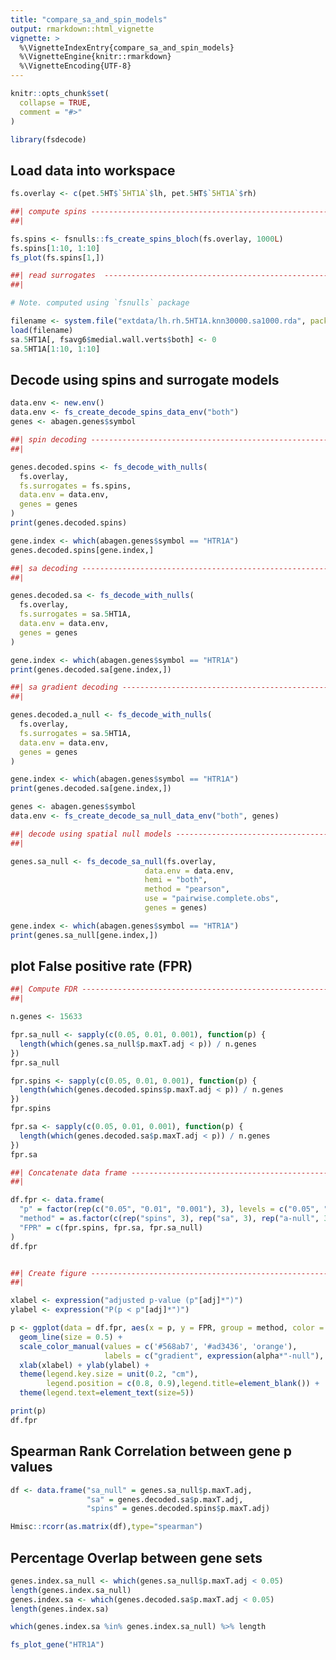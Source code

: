 ```yaml
---
title: "compare_sa_and_spin_models"
output: rmarkdown::html_vignette
vignette: >
  %\VignetteIndexEntry{compare_sa_and_spin_models}
  %\VignetteEngine{knitr::rmarkdown}
  %\VignetteEncoding{UTF-8}
---
```


```r
knitr::opts_chunk$set(
  collapse = TRUE,
  comment = "#>"
)
```

```r
library(fsdecode)
```

## Load data into workspace

```r

fs.overlay <- c(pet.5HT$`5HT1A`$lh, pet.5HT$`5HT1A`$rh)

##| compute spins --------------------------------------------------------
##| 

fs.spins <- fsnulls::fs_create_spins_bloch(fs.overlay, 1000L)
fs.spins[1:10, 1:10]
fs_plot(fs.spins[1,])

##| read surrogates  --------------------------------------------------------
##|

# Note. computed using `fsnulls` package

filename <- system.file("extdata/lh.rh.5HT1A.knn30000.sa1000.rda", package = "fsnulls")
load(filename)
sa.5HT1A[, fsavg6$medial.wall.verts$both] <- 0
sa.5HT1A[1:10, 1:10]
```

## Decode using spins and surrogate models

```r

data.env <- new.env()
data.env <- fs_create_decode_spins_data_env("both")
genes <- abagen.genes$symbol

##| spin decoding --------------------------------------------------------
##| 

genes.decoded.spins <- fs_decode_with_nulls(
  fs.overlay,
  fs.surrogates = fs.spins,
  data.env = data.env,
  genes = genes
)
print(genes.decoded.spins)

gene.index <- which(abagen.genes$symbol == "HTR1A")
genes.decoded.spins[gene.index,]

##| sa decoding --------------------------------------------------------
##| 

genes.decoded.sa <- fs_decode_with_nulls(
  fs.overlay,
  fs.surrogates = sa.5HT1A,
  data.env = data.env,
  genes = genes
)

gene.index <- which(abagen.genes$symbol == "HTR1A")
print(genes.decoded.sa[gene.index,])

##| sa gradient decoding --------------------------------------------------------
##| 

genes.decoded.a_null <- fs_decode_with_nulls(
  fs.overlay,
  fs.surrogates = sa.5HT1A,
  data.env = data.env,
  genes = genes
)

gene.index <- which(abagen.genes$symbol == "HTR1A")
print(genes.decoded.sa[gene.index,])

```


```r

genes <- abagen.genes$symbol
data.env <- fs_create_decode_sa_null_data_env("both", genes)

##| decode using spatial null models --------------------------------------------------------
##| 

genes.sa_null <- fs_decode_sa_null(fs.overlay,
                              data.env = data.env,
                              hemi = "both",
                              method = "pearson",
                              use = "pairwise.complete.obs",
                              genes = genes)

gene.index <- which(abagen.genes$symbol == "HTR1A")
print(genes.sa_null[gene.index,])

```


## plot False positive rate (FPR)

```r

##| Compute FDR --------------------------------------------------------
##| 

n.genes <- 15633

fpr.sa_null <- sapply(c(0.05, 0.01, 0.001), function(p) {
  length(which(genes.sa_null$p.maxT.adj < p)) / n.genes
})
fpr.sa_null

fpr.spins <- sapply(c(0.05, 0.01, 0.001), function(p) {
  length(which(genes.decoded.spins$p.maxT.adj < p)) / n.genes
})
fpr.spins

fpr.sa <- sapply(c(0.05, 0.01, 0.001), function(p) {
  length(which(genes.decoded.sa$p.maxT.adj < p)) / n.genes
})
fpr.sa

##| Concatenate data frame --------------------------------------------------------
##| 

df.fpr <- data.frame(
  "p" = factor(rep(c("0.05", "0.01", "0.001"), 3), levels = c("0.05", "0.01", "0.001")),
  "method" = as.factor(c(rep("spins", 3), rep("sa", 3), rep("a-null", 3))),
  "FPR" = c(fpr.spins, fpr.sa, fpr.sa_null)
)
df.fpr


##| Create figure --------------------------------------------------------
##| 

xlabel <- expression("adjusted p-value (p"[adj]*")")
ylabel <- expression("P(p < p"[adj]*")")

p <- ggplot(data = df.fpr, aes(x = p, y = FPR, group = method, color = method, fill = method)) +
  geom_line(size = 0.5) +
  scale_color_manual(values = c('#568ab7', '#ad3436', 'orange'),
                     labels = c("gradient", expression(alpha*"-null"), "spins")) +
  xlab(xlabel) + ylab(ylabel) +
  theme(legend.key.size = unit(0.2, "cm"),
        legend.position = c(0.8, 0.9),legend.title=element_blank()) +
  theme(legend.text=element_text(size=5))

print(p)
df.fpr

```

## Spearman Rank Correlation between gene p values

```r
df <- data.frame("sa_null" = genes.sa_null$p.maxT.adj,
                 "sa" = genes.decoded.sa$p.maxT.adj,
                 "spins" = genes.decoded.spins$p.maxT.adj)

Hmisc::rcorr(as.matrix(df),type="spearman")

```

## Percentage Overlap between gene sets

```r

genes.index.sa_null <- which(genes.sa_null$p.maxT.adj < 0.05)
length(genes.index.sa_null)
genes.index.sa <- which(genes.decoded.sa$p.maxT.adj < 0.05)
length(genes.index.sa)

which(genes.index.sa %in% genes.index.sa_null) %>% length

fs_plot_gene("HTR1A")

```

